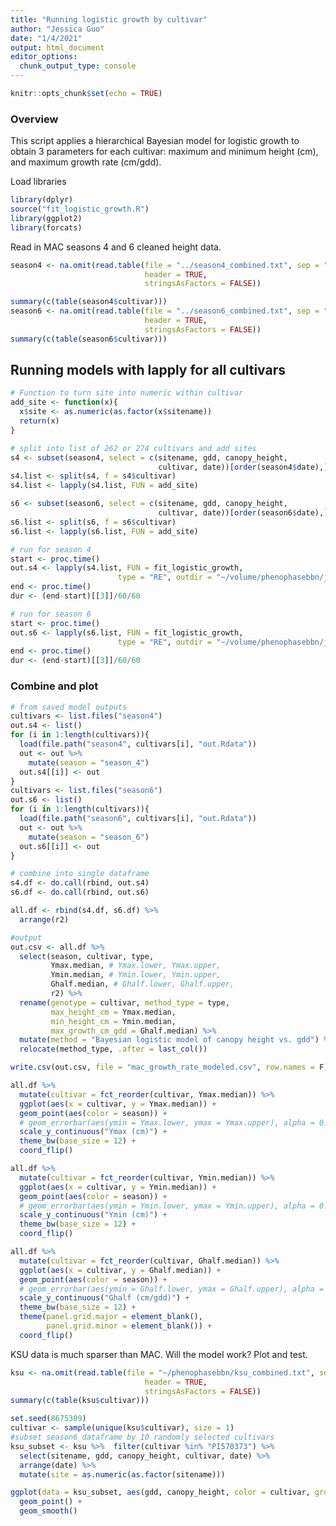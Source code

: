 ```yaml
---
title: "Running logistic growth by cultivar"
author: "Jessica Guo"
date: "1/4/2021"
output: html_document
editor_options: 
  chunk_output_type: console
---
```


```r
knitr::opts_chunk$set(echo = TRUE)
```

### Overview
This script applies a hierarchical Bayesian model for logistic growth to obtain 3 parameters for each cultivar: maximum and minimum height (cm), and maximum growth rate (cm/gdd). 


Load libraries
```r
library(dplyr)
source("fit_logistic_growth.R")
library(ggplot2)
library(forcats)
```

Read in MAC seasons 4 and 6 cleaned height data. 
```r
season4 <- na.omit(read.table(file = "../season4_combined.txt", sep = "\t",
                              header = TRUE,
                              stringsAsFactors = FALSE))

summary(c(table(season4$cultivar)))
season6 <- na.omit(read.table(file = "../season6_combined.txt", sep = "\t",
                              header = TRUE,
                              stringsAsFactors = FALSE))
summary(c(table(season6$cultivar)))
```

## Running models with lapply for all cultivars
```r
# Function to turn site into numeric within cultivar
add_site <- function(x){
  x$site <- as.numeric(as.factor(x$sitename))
  return(x)
}

# split into list of 262 or 274 cultivars and add sites
s4 <- subset(season4, select = c(sitename, gdd, canopy_height, 
                                 cultivar, date))[order(season4$date),] 
s4.list <- split(s4, f = s4$cultivar)
s4.list <- lapply(s4.list, FUN = add_site)

s6 <- subset(season6, select = c(sitename, gdd, canopy_height, 
                                 cultivar, date))[order(season6$date),] 
s6.list <- split(s6, f = s6$cultivar)
s6.list <- lapply(s6.list, FUN = add_site)

# run for season 4
start <- proc.time()
out.s4 <- lapply(s4.list, FUN = fit_logistic_growth, 
                        type = "RE", outdir = "~/volume/phenophasebbn/jags/season4")
end <- proc.time()
dur <- (end-start)[[3]]/60/60

# run for season 6
start <- proc.time()
out.s6 <- lapply(s6.list, FUN = fit_logistic_growth, 
                        type = "RE", outdir = "~/volume/phenophasebbn/jags/season6")
end <- proc.time()
dur <- (end-start)[[3]]/60/60
```

### Combine and plot
```r
# from saved model outputs
cultivars <- list.files("season4")
out.s4 <- list()
for (i in 1:length(cultivars)){
  load(file.path("season4", cultivars[i], "out.Rdata"))
  out <- out %>%
    mutate(season = "season_4")
  out.s4[[i]] <- out
}
cultivars <- list.files("season6")
out.s6 <- list()
for (i in 1:length(cultivars)){
  load(file.path("season6", cultivars[i], "out.Rdata"))
  out <- out %>%
    mutate(season = "season_6")
  out.s6[[i]] <- out
}

# combine into single dataframe
s4.df <- do.call(rbind, out.s4)
s6.df <- do.call(rbind, out.s6)

all.df <- rbind(s4.df, s6.df) %>%
  arrange(r2)

#output
out.csv <- all.df %>%
  select(season, cultivar, type,
         Ymax.median, # Ymax.lower, Ymax.upper,
         Ymin.median, # Ymin.lower, Ymin.upper,
         Ghalf.median, # Ghalf.lower, Ghalf.upper,
         r2) %>%
  rename(genotype = cultivar, method_type = type,
         max_height_cm = Ymax.median,
         min_height_cm = Ymin.median,
         max_growth_cm_gdd = Ghalf.median) %>%
  mutate(method = "Bayesian logistic model of canopy height vs. gdd") %>%
  relocate(method_type, .after = last_col())

write.csv(out.csv, file = "mac_growth_rate_modeled.csv", row.names = F)

all.df %>%
  mutate(cultivar = fct_reorder(cultivar, Ymax.median)) %>%
  ggplot(aes(x = cultivar, y = Ymax.median)) + 
  geom_point(aes(color = season)) +
  # geom_errorbar(aes(ymin = Ymax.lower, ymax = Ymax.upper), alpha = 0.25) +
  scale_y_continuous("Ymax (cm)") +
  theme_bw(base_size = 12) +
  coord_flip()

all.df %>%
  mutate(cultivar = fct_reorder(cultivar, Ymin.median)) %>%
  ggplot(aes(x = cultivar, y = Ymin.median)) + 
  geom_point(aes(color = season)) +
  # geom_errorbar(aes(ymin = Ymin.lower, ymax = Ymin.upper), alpha = 0.25) +
  scale_y_continuous("Ymin (cm)") +
  theme_bw(base_size = 12) +
  coord_flip()

all.df %>%
  mutate(cultivar = fct_reorder(cultivar, Ghalf.median)) %>%
  ggplot(aes(x = cultivar, y = Ghalf.median)) + 
  geom_point(aes(color = season)) +
  # geom_errorbar(aes(ymin = Ghalf.lower, ymax = Ghalf.upper), alpha = 0.25) +
  scale_y_continuous("Ghalf (cm/gdd)") +
  theme_bw(base_size = 12) +
  theme(panel.grid.major = element_blank(),
        panel.grid.minor = element_blank()) +
  coord_flip()
```

KSU data is much sparser than MAC. Will the model work? Plot and test. 
```r
ksu <- na.omit(read.table(file = "~/phenophasebbn/ksu_combined.txt", sep = "\t",
                              header = TRUE,
                              stringsAsFactors = FALSE))
summary(c(table(ksu$cultivar)))

set.seed(8675309)
cultivar <- sample(unique(ksu$cultivar), size = 1)
#subset season6 dataframe by 10 randomly selected cultivars
ksu_subset <- ksu %>%  filter(cultivar %in% "PI570373") %>% 
  select(sitename, gdd, canopy_height, cultivar, date) %>% 
  arrange(date) %>%
  mutate(site = as.numeric(as.factor(sitename)))

ggplot(data = ksu_subset, aes(gdd, canopy_height, color = cultivar, group = sitename)) +
  geom_point() +
  geom_smooth()
```

